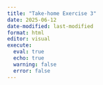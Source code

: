 ```yaml
---
title: "Take-home Exercise 3"
date: 2025-06-12
date-modified: last-modified
format: html
editor: visual
execute: 
  eval: true
  echo: true
  warning: false
  error: false
---
```


## 
